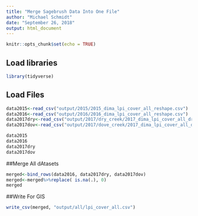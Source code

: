 ```yaml
---
title: "Merge Sagebrush Data Into One File"
author: "Michael Schmidt"
date: "September 26, 2018"
output: html_document
---
```


```r
knitr::opts_chunk$set(echo = TRUE)
```

## Load libraries
```r
library(tidyverse)
```

## Load Files
```r
data2015<-read_csv("output/2015/2015_dima_lpi_cover_all_reshape.csv")
data2016<-read_csv("output/2016/2016_dima_lpi_cover_all_reshape.csv")
data2017dry<-read_csv("output/2017/dry_creek/2017_dima_lpi_cover_all_dry_reshape.csv")
data2017dov<-read_csv("output/2017/dove_creek/2017_dima_lpi_cover_all_dov_reshape.csv")
```

```r
data2015
data2016
data2017dry
data2017dov
```

##Merge All dAtasets
```r
merged<-bind_rows(data2016, data2017dry, data2017dov)
merged<-merged%>%replace( is.na(.), 0)
merged
```




##Write For GIS
```r
write_csv(merged, "output/all/lpi_cover_all.csv")
```

